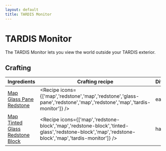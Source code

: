 ```yaml
---
layout: default
title: TARDIS Monitor
---
```



TARDIS Monitor
===================

The TARDIS Monitor lets you view the world outside your TARDIS exterior.

## Crafting

| Ingredients | Crafting recipe | Difficulty |
| ----------- | --------------- | ------------- |
| [Map](https://minecraft.wiki/w/Map)<br/>[Glass Pane](https://minecraft.wiki/w/Glass_Pane)<br/>[Redstone](https://minecraft.wiki/w/Redstone) | <Recipe icons={['map','redstone','map','redstone','glass-pane','redstone','map','redstone','map','tardis-monitor']} /> | easy |
| [Map](https://minecraft.wiki/w/Map)<br/>[Tinted Glass](https://minecraft.wiki/w/Tinted_Glass)<br/>[Redstone Block](https://minecraft.wiki/w/Redstone_Block) | <Recipe icons={['map','redstone-block','map','redstone-block','tinted-glass','redstone-block','map','redstone-block','map','tardis-monitor']} /> | hard |

